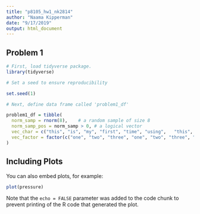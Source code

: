 ```yaml
---
title: "p8105_hw1_nk2814"
author: "Naama Kipperman"
date: "9/17/2019"
output: html_document
---
```




## Problem 1



```r

# First, load tidyverse package.
library(tidyverse)   

# Set a seed to ensure reproducibility

set.seed(1)

# Next, define data frame called 'problem1_df'

problem1_df = tibble(    
  norm_samp = rnorm(8),    # a random sample of size 8
  norm_samp_pos = norm_samp > 0, # a logical vector 
  vec_char = c("this", "is", "my", "first", "time", "using",   "this", "software"),   # a character vector of length 8
  vec_factor = factor(c("one", "two", "three", "one", "two", "three", "one", "two"))
)

```

## Including Plots

You can also embed plots, for example:

```r
plot(pressure)
```

Note that the `echo = FALSE` parameter was added to the code chunk to prevent printing of the R code that generated the plot.
